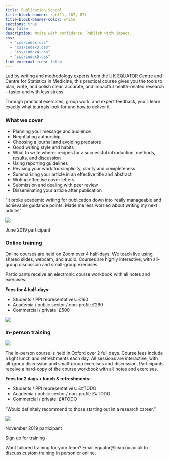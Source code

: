 ```yaml
---
title: Publication School
title-block-banner: rgb(11, 167, 87)
title-block-banner-color: white
sections: true
toc: false
description: Write with confidence. Publish with impact.
css:
  - "css/index.css"
  - "css/index3.css"
  - "css/index4.css"
  - "css/index5.css"
link-external-icon: false
---
```


::: {.content-block}

Led by writing and methodology experts from the UK EQUATOR Centre and Centre for Statistics in Medicine, this practical course gives you the tools to plan, write, and polish clear, accurate, and impactful health-related research – faster and with less stress. 

Through practical exercises, group work, and expert feedback, you’ll learn exactly what journals look for and how to deliver it. 

::: {.grid}

::: {.g-col-md-8 .g-col-12}

### What we cover

* Planning your message and audience
* Negotiating authorship
* Choosing a journal and avoiding predators
* Good writing style and habits
* What to write where: recipes for a successful introduction, methods, results, and discussion
* Using reporting guidelines
* Revising your work for simplicity, clarity and completeness
* Summarising your article in an effective title and abstract
* Writing effective cover letters
* Submission and dealing with peer review
* Disseminating your article after publication

:::
<!-- .grid-col-8 -->

::: {.g-col-md-4 .g-col-12}

:::{.quote .card}

:::{.quote-text-normal}
"It broke academic writing for publication down into really manageable and achievable guidance points. Made me less worried about writing my next article!"
:::

::: {.quote-who}
<img src="https://placehold.co/40x40?text=Ppt">

::: {.name}
[June 2019 participant]{.text-small}
:::
<!-- .name -->

:::
<!-- .quote-who -->

:::
<!-- .quote -->

:::
<!-- .grid-col-4 -->

:::
<!-- .grid -->

:::
<!-- .content-block -->

::: {.gradient-background-1 .hero-banner}

::: {.content-block}

### Online training

::: {.grid}

::: {.g-col-md-8 .g-col-12}

Online courses are held on Zoom over 4 half-days. We teach live using shared slides, webcam, and audio. Courses are highly interactive, with all-group discussion and small-group exercises. 

Participants receive an electronic course workbook with all notes and exercises.

**Fees for 4 half-days:**

* Students / PPI representatives: £160
* Academia / public sector / non-profit: £260
* Commercial / private: £500

:::
<!-- .g-col-md-8 -->

::: {.g-col-md-4 .g-col-12}

![](https://placehold.co/600x400?text=Img+online+training)

:::
<!-- .g-col-md-4 -->

:::
<!-- .grid -->

### In-person training

::: {.grid}

::: {.g-col-md-4 .g-col-12}

![](https://placehold.co/600x400?text=Img+person+training)

:::
<!-- .g-col-md-4 -->

::: {.g-col-md-8 .g-col-12}

The in-person course is held in Oxford over 2 full days. Course fees include a light lunch and refreshments each day. All sessions are interactive, with all-group discussion and small-group exercises and discussion. Participants receive a hard-copy of the course workbook with all notes and exercises.

**Fees for 2 days + lunch & refreshments:**

* Students / PPI representatives: £#TODO
* Academia / public sector / non-profit: £#TODO
* Commercial / private: £#TODO

:::
<!-- .grid-col-8 -->

:::
<!-- .grid -->



:::{.quote .card}

:::{.quote-text-normal}
"Would definitely recommend to those starting out in a research career."
:::

::: {.quote-who}
<img src="https://placehold.co/40x40?text=Ppt">

::: {.name}
[November 2019 participant]{.text-small}
:::
<!-- .name -->

:::
<!-- .quote-who -->

:::
<!-- .quote -->

:::
<!-- .content-block -->

:::
<!-- .gradient-background -->

::: {.content-block .center}

::: {.hero-buttons .center}
[Sign up for training](https://www.oxforduniversitystores.co.uk/short-courses/nuffield-department-of-orthopaedics-rheumatology-and-musculoskeletal-sciences/botnar-research-centre/equator-publication-school){.btn-action-primary .btn-action .btn-primary .btn .btn-lg .margin-right-1 role="button"}
:::

Want tailored training for your team? Email equator@csm.ox.ac.uk to discuss custom training in person or online.

:::